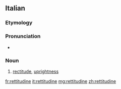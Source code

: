 ==Italian==

===Etymology===
{{suffix|retto|itudine|lang=it}}

===Pronunciation===
* {{rhymes|udine|lang=it}}

===Noun===
{{it-noun|f}}

# [[rectitude]], [[uprightness]]

[[fr:rettitudine]]
[[it:rettitudine]]
[[mg:rettitudine]]
[[zh:rettitudine]]